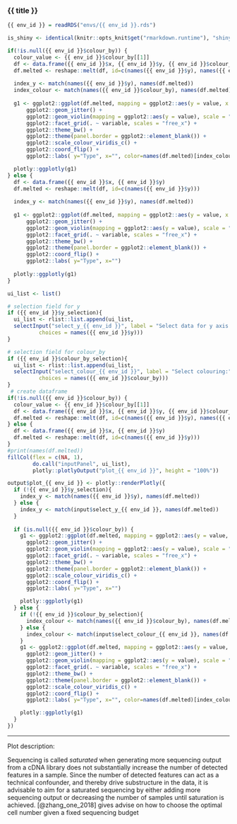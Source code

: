 
### {{ title }}

<!-- Component created on {{ date }} -->

```r
{{ env_id }} = readRDS("envs/{{ env_id }}.rds")

is_shiny <- identical(knitr::opts_knit$get("rmarkdown.runtime"), "shiny")
```

```r

if(!is.null({{ env_id }}$colour_by)) {
  colour_value <- {{ env_id }}$colour_by[[1]]
  df <- data.frame({{ env_id }}$x, {{ env_id }}$y, {{ env_id }}$colour_by)
  df.melted <- reshape::melt(df, id=c(names({{ env_id }}$y), names({{ env_id }}$colour_by)))
  
  index_y <- match(names({{ env_id }}$y), names(df.melted))
  index_colour <- match(names({{ env_id }}$colour_by), names(df.melted))
  
  g1 <- ggplot2::ggplot(df.melted, mapping = ggplot2::aes(y = value, x = df.melted[,index_y[1]], color = df.melted[,index_colour[1]])) +
      ggplot2::geom_jitter() +
      ggplot2::geom_violin(mapping = ggplot2::aes(y = value), scale = "count") +
      ggplot2::facet_grid(. ~ variable, scales = "free_x") +
      ggplot2::theme_bw() +
      ggplot2::theme(panel.border = ggplot2::element_blank()) +
      ggplot2::scale_colour_viridis_c() +
      ggplot2::coord_flip() +
      ggplot2::labs( y="Type", x="", color=names(df.melted)[index_colour])

  plotly::ggplotly(g1)
} else {
  df <- data.frame({{ env_id }}$x, {{ env_id }}$y)
  df.melted <- reshape::melt(df, id=c(names({{ env_id }}$y)))
  
  index_y <- match(names({{ env_id }}$y), names(df.melted))
  
  g1 <- ggplot2::ggplot(df.melted, mapping = ggplot2::aes(y = value, x = df.melted[,index_y[1]])) +
      ggplot2::geom_jitter() +
      ggplot2::geom_violin(mapping = ggplot2::aes(y = value), scale = "count") +
      ggplot2::facet_grid(. ~ variable, scales = "free_x") +
      ggplot2::theme_bw() +
      ggplot2::theme(panel.border = ggplot2::element_blank()) +
      ggplot2::coord_flip() +
      ggplot2::labs( y="Type", x="")
  
  plotly::ggplotly(g1)
}

```

```r

ui_list <- list()

# selection field for y
if ({{ env_id }}$y_selection){
  ui_list <- rlist::list.append(ui_list,
  selectInput("select_y_{{ env_id }}", label = "Select data for y axis:",
          choices = names({{ env_id }}$y)))
}

# selection field for colour_by
if ({{ env_id }}$colour_by_selection){
  ui_list <- rlist::list.append(ui_list,
  selectInput("select_colour_{{ env_id }}", label = "Select colouring:",
          choices = names({{ env_id }}$colour_by)))
}
 # create dataframe
if(!is.null({{ env_id }}$colour_by)) {
  colour_value <- {{ env_id }}$colour_by[[1]]
  df <- data.frame({{ env_id }}$x, {{ env_id }}$y, {{ env_id }}$colour_by)
  df.melted <- reshape::melt(df, id=c(names({{ env_id }}$y), names({{ env_id }}$colour_by)))
} else {
  df <- data.frame({{ env_id }}$x, {{ env_id }}$y)
  df.melted <- reshape::melt(df, id=c(names({{ env_id }}$y)))
}
#print(names(df.melted))
fillCol(flex = c(NA, 1),
        do.call("inputPanel", ui_list),
        plotly::plotlyOutput("plot_{{ env_id }}", height = "100%"))

output$plot_{{ env_id }} <- plotly::renderPlotly({
  if (!{{ env_id }}$y_selection){
    index_y <- match(names({{ env_id }}$y), names(df.melted))
  } else {
    index_y <- match(input$select_y_{{ env_id }}, names(df.melted))
  }
  
  if (is.null({{ env_id }}$colour_by)) {
    g1 <- ggplot2::ggplot(df.melted, mapping = ggplot2::aes(y = value, x = df.melted[,index_y[1]])) +
      ggplot2::geom_jitter() +
      ggplot2::geom_violin(mapping = ggplot2::aes(y = value), scale = "count") +
      ggplot2::facet_grid(. ~ variable, scales = "free_x") +
      ggplot2::theme_bw() +
      ggplot2::theme(panel.border = ggplot2::element_blank()) +
      ggplot2::scale_colour_viridis_c() +
      ggplot2::coord_flip() +
      ggplot2::labs( y="Type", x="")

    plotly::ggplotly(g1)
  } else {
    if (!{{ env_id }}$colour_by_selection){
      index_colour <- match(names({{ env_id }}$colour_by), names(df.melted))
    } else {
      index_colour <- match(input$select_colour_{{ env_id }}, names(df.melted))
    }
    g1 <- ggplot2::ggplot(df.melted, mapping = ggplot2::aes(y = value, x = df.melted[,index_y[1]], color = df.melted[,index_colour[1]])) +
      ggplot2::geom_jitter() +
      ggplot2::geom_violin(mapping = ggplot2::aes(y = value), scale = "count") +
      ggplot2::facet_grid(. ~ variable, scales = "free_x") +
      ggplot2::theme_bw() +
      ggplot2::theme(panel.border = ggplot2::element_blank()) +
      ggplot2::scale_colour_viridis_c() +
      ggplot2::coord_flip() +
      ggplot2::labs( y="Type", x="", color=names(df.melted)[index_colour])

    plotly::ggplotly(g1)
  }
})
```

***

Plot description:

Sequencing is called *saturated* when generating more sequencing output from a cDNA library does not substantially increase the number of detected features in a sample. Since the number of detected features can act as a technical confounder, and thereby drive substructure in the data, it is advisable to aim for a saturated sequencing by either adding more sequencing output or decreasing the number of samples until saturation is achieved. [@zhang_one_2018] gives advise on how to choose the optimal cell number given a fixed sequencing budget


